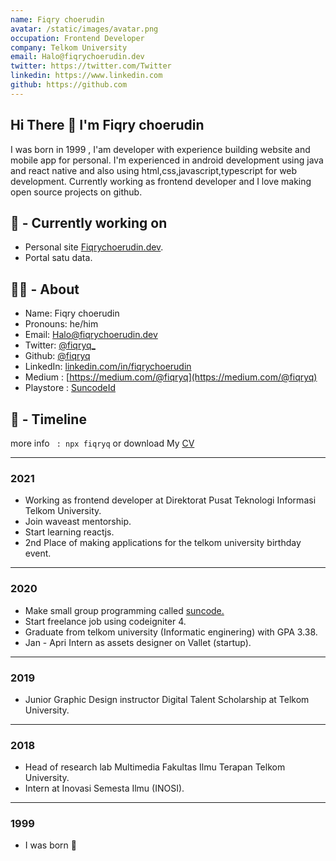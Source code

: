 ```yaml
---
name: Fiqry choerudin
avatar: /static/images/avatar.png
occupation: Frontend Developer
company: Telkom University
email: Halo@fiqrychoerudin.dev
twitter: https://twitter.com/Twitter
linkedin: https://www.linkedin.com
github: https://github.com
---
```


## Hi There 👋 I'm Fiqry choerudin

I was born in 1999 , I'am developer with experience building website and mobile app for personal. I'm experienced in android development using java and react native and also using html,css,javascript,typescript for web development. Currently working as frontend developer and I love making open source projects on github.

## 👷 - Currently working on

- Personal site [Fiqrychoerudin.dev](https://github.com/fiqryq/Fiqrychoerudin.dev).
- Portal satu data.

## 🧑‍💻 - About

- Name: Fiqry choerudin
- Pronouns: he/him
- Email: Halo@fiqrychoerudin.dev
- Twitter: [@fiqryq\_](https://twitter.com/fiqryq_)
- Github: [@fiqryq](https://github.com/fiqryq)
- LinkedIn: [linkedin.com/in/fiqrychoerudin](https://www.linkedin.com/in/fiqrychoerudin/)
- Medium : [https://medium.com/@fiqryq](https://medium.com/@fiqryq)
- Playstore : [SuncodeId](https://play.google.com/store/apps/dev?id=7523064885169137937)

## 🌱 - Timeline

more info ` : npx fiqryq` or download My [CV](https://raw.githubusercontent.com/fiqryq/Fiqrychoerudin.dev/main/data/cv.pdf)

---

### 2021

- Working as frontend developer at Direktorat Pusat Teknologi Informasi Telkom University.
- Join waveast mentorship.
- Start learning reactjs.
- 2nd Place of making applications for the telkom university birthday event.

---

### 2020

- Make small group programming called [suncode.](https://github.com/Suncodeid)
- Start freelance job using codeigniter 4.
- Graduate from telkom university (Informatic enginering) with GPA 3.38.
- Jan - Apri Intern as assets designer on Vallet (startup).

---

### 2019

- Junior Graphic Design instructor Digital Talent Scholarship at Telkom University.

---

### 2018

- Head of research lab Multimedia Fakultas Ilmu Terapan Telkom University.
- Intern at Inovasi Semesta Ilmu (INOSI).

---

### 1999

- I was born 🥚
